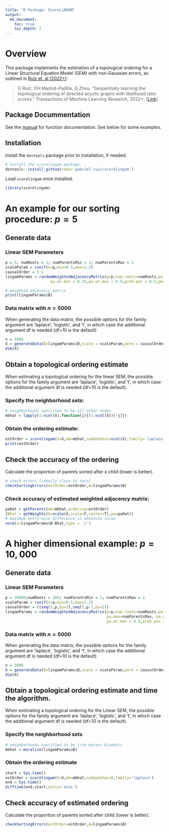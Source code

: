 ```yaml
---
title: "R Package: ScoreLiNGAM"
output: 
  md_document:
    toc: true
    toc_depth: 2
---
```




# Overview

This package implements the estimation of a topological ordering for a Linear Structural Equation Model (SEM) with non-Gaussian errors, as outlined in [Ruiz et. al (2022+)](https://openreview.net/forum?id=4pCjIGIjrt):


> G Ruiz, OH Madrid-Padilla, Q Zhou. "Sequentially learning the topological ordering of directed acyclic graphs with likelihood ratio scores." Transactions of Machine Learning Research, 2022+. [[Link](https://openreview.net/forum?id=4pCjIGIjrt)]

## Package Docummentation

See the [manual](./man/scorelingam_1.0.pdf) for function documentation. 
See below for some examples. 


## Installation

Install the `devtools` package prior to installation, if needed.

```r
# install the scorelingam package. 
devtools::install_github(repo='gabriel-ruiz/scorelingam')
```

Load `scorelingam` once installed:
```r
library(scorelingam)
```

# An example for our sorting procedure: $p=5$


## Generate data
### Linear SEM Parameters
```r
p = 5; numRoots = 1; numParentsMin = 1; numParentsMax = 2
scaleParam = runif(n=p,min=0.5,max=1.2)
causalOrder = 5:1
lingamParams = randomWeightedAdjacencyMatrix(p=p,num.roots=numRoots,pa.min=numParentsMin,pa.max=numParentsMax,
                    pa.wt.min = 0.25,pa.wt.max = 0.9,prob.pos = 0.5,perm = causalOrder)
```

```r
# weighted adjacency matrix
print(lingamParams$B)
```

### Data matrix with $n=5000$
When generating the data matrix, the possible options for the family argument are 'laplace', 'logistic', and 't', in which case the additional argument df is needed (df=10 is the default)
```r
n = 5000
X = generateData(B=lingamParams$B,scale = scaleParam,perm = causalOrder,n = n,family = 'laplace')
dim(X)
```

## Obtain a topological ordering estimate 
When estimating a topological ordering for the linear SEM, the possible options for the family argument are 'laplace', 'logistic', and 't', in which case the additional argument df is needed (df=10 is the default).

### Specify the neighborhood sets:
```r
# neighborhoods specified to be all other nodes
mbhat = lapply(1:ncol(X),function(j){(1:ncol(X))[-j]}) 
```

### Obtain the ordering estimate:
```r
estOrder = scorelingam(X=X,mb=mbhat,numUpdates=ncol(X),family='laplace')
print(estOrder)
```

## Check the accuracy of the ordering

Calculate the proportion of parents sorted after a child (lower is better).
```r
# check errors (ideally close to zero)
checkSortingErrors(estOrder=estOrder,A=lingamParams$B)
```

### Check accuracy of estimated weighted adjacency matrix:
```r
paHat = getParents(mb=mbhat,ordering=estOrder)
(Bhat = getWeights(X=scale(X,scale=F,center=T),pa=paHat))
# maximum entry-wise difference in absolute value
norm(x=lingamParams$B-Bhat,type = 'i')
```


# A higher dimensional example: $p=10,000$
## Generate data
### Linear SEM Parameters
```r
p = 10000;numRoots = 100; numParentsMin = 1; numParentsMax = 2
scaleParam = runif(n=p,min=0.5,max=1.2)
causalOrder = c(seq(2,p,by=2),seq(1,p-1,by=2))
lingamParams = randomWeightedAdjacencyMatrix(p=p,num.roots=numRoots,pa.min=numParentsMin,
                                             pa.max=numParentsMax, pa.wt.min = 0.25,
                                             pa.wt.max = 0.9,prob.pos = 0.5,perm = causalOrder)
```
### Data matrix with $n=5000$
When generating the data matrix, the possible options for the family argument are 'laplace', 'logistic', and 't', in which case the additional argument df is needed (df=10 is the default)
```r
n = 5000
X = generateData(B=lingamParams$B,scale = scaleParam,perm = causalOrder,n = n,family = 'laplace')
dim(X)
```

## Obtain a topological ordering estimate and time the algorithm.
When estimating a topological ordering for the Linear SEM, the possible options for the family argument are 'laplace', 'logistic', and 't', in which case the additional argument df is needed (df=10 is the default).

### Specify the neighborhood sets
```r
# neighborhoods specified to be true markov blankets
mbhat = moralize(lingamParams$B) 
```

### Obtain the ordering estimate
```r
start = Sys.time()
estOrder = scorelingam(X=X,mb=mbhat,numUpdates=5,family='laplace')
end = Sys.time()
difftime(end,start,units='mins')
```

## Check accuracy of estimated ordering
Calculate the proportion of parents sorted after child (lower is better).
```r
checkSortingErrors(estOrder=estOrder,A=lingamParams$B)
```



